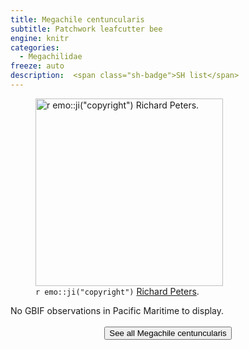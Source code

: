 ```yaml
---
title: Megachile centuncularis
subtitle: Patchwork leafcutter bee
engine: knitr
categories:
  - Megachilidae
freeze: auto
description:  <span class="sh-badge">SH list</span>
---
```

![`r emo::ji("copyright")` [Richard Peters ](https://inaturalist.ca/photos/231497579).](https://inaturalist-open-data.s3.amazonaws.com/photos/340848918/medium.jpg){height=300}



No GBIF observations in Pacific Maritime to display.
<br><br>
<center>


<a href="https://inaturalist.ca/observations?place_id=any&quality_grade=research&subview=map&taxon_id=124406"><button type="button" class="btn btn-secondary">See all Megachile centuncularis <i class="fa-solid fa-arrow-up-right-from-square"></i> </button></a>
</center>
